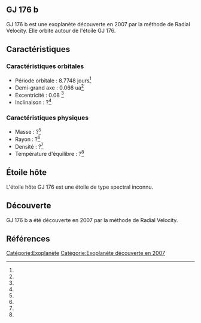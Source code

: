 == GJ 176 b ==

{{Infobox Exoplanète
| nom = GJ 176 b
| image = 
| légende = 
| étoile = GJ 176
| constellation = 
| ascension_droite = 
| déclinaison = 
| distance = ?
| type_spectral = ?
| masse = ?<ref></ref>
| rayon = ?<ref></ref>
| densité = ?<ref></ref>
| gravité = ?<ref></ref>
| température = ?<ref></ref>
| période = 8.7748 j<ref></ref>
| demi_grand_axe = 0.066 ua<ref></ref>
| excentricité = 0.08 <ref></ref>
| inclinaison = ?<ref></ref>
| méthode_découverte = Radial Velocity
| date_découverte = 2007
| statut = Confirmée
}}

GJ 176 b est une exoplanète découverte en 2007 par la méthode de Radial Velocity. Elle orbite autour de l'étoile GJ 176.

== Caractéristiques ==

=== Caractéristiques orbitales ===
* Période orbitale : 8.7748 jours<ref></ref>
* Demi-grand axe : 0.066 ua<ref></ref>
* Excentricité : 0.08 <ref></ref>
* Inclinaison : ?<ref></ref>

=== Caractéristiques physiques ===
* Masse : ?<ref></ref>
* Rayon : ?<ref></ref>
* Densité : ?<ref></ref>
* Température d'équilibre : ?<ref></ref>

== Étoile hôte ==

{{Infobox Étoile
| nom = GJ 176
| image = 
| légende = 
| constellation = 
| ascension_droite = 
| déclinaison = 
| distance = ?
| type_spectral = ?
| magnitude_absolue = 
| magnitude_apparente = 
| masse = ?<ref></ref>
| rayon = ?<ref></ref>
| température = ?<ref></ref>
| métallicité = ?<ref></ref>
| âge = ?<ref></ref>
}}

L'étoile hôte GJ 176 est une étoile de type spectral inconnu.

== Découverte ==

GJ 176 b a été découverte en 2007 par la méthode de Radial Velocity.

== Références ==
<references />

[[Catégorie:Exoplanète]]
[[Catégorie:Exoplanète découverte en 2007]]
